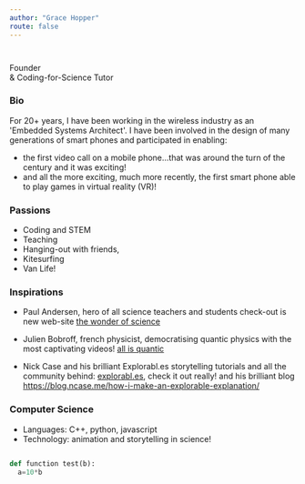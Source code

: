 ---
author: "Grace Hopper"
route: false
---




<OrgLogo width="24" height="24" />
<OrgIcon width="24" height="24" />
<Svg src="grace-hopper/bio/iconfinder_jar_416383.svg" width="24" height="24" />
<Svg src="grace-hopper/bio/iconfinder_Christmas_turkey_2747628.svg" width="24" height="24" />

<StyledTable>
  <tbody>
  <tr>
    <td width={2} align="left">
      <LogoSvg width="5rem" height="5em" viewBox="0 0 796.00001 527.38792" />
    </td>
    <td width={14} align="left">
      <div className={css.bioTitle}>
        Founder
        <br />& Coding-for-Science Tutor
      </div>
    </td>
  </tr>
  </tbody>
</StyledTable>

<MyRect fill="blue"/>


### Bio

<div className={css.ListStyle(theme.Icons.thumbsUp, "orange")} />

For 20+ years, I have been working in the wireless industry as an 'Embedded Systems Architect'.
I have been involved in the design of many generations of smart phones and participated in enabling:
- the first video call on a mobile phone...that was around the turn of the century and it was exciting!
- and all the more exciting, much more recently, the first smart phone able to play games in virtual reality (VR)!

### Passions

<div className={css.ListStyle(theme.Icons.caretRight, "green")} />

- Coding and STEM
- Teaching
- Hanging-out with friends,
- Kitesurfing
- Van Life!

### Inspirations

- Paul Andersen, hero of all science teachers and students
  check-out is new web-site [the wonder of science](https://thewonderofscience.com)

- Julien Bobroff, french physicist, democratising quantic physics with the most captivating videos!
  [all is quantic](http://www.toutestquantique.fr/physiccircus/circus_en.html)

- Nick Case and his brilliant Explorabl.es storytelling tutorials and all the community behind:
  [explorabl.es](https://explorabl.es/), check it out really!
  and his brilliant blog https://blog.ncase.me/how-i-make-an-explorable-explanation/

### Computer Science

<div className={css.ListStyle(theme.Icons.caretRight, "blue")} />

- Languages: C++, python, javascript
- Technology: animation and storytelling in science!

```python

def function test(b):
  a=10*b



```
